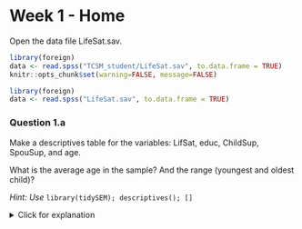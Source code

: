# Week 1 - Home

Open the data file LifeSat.sav. 

```r
library(foreign)
data <- read.spss("TCSM_student/LifeSat.sav", to.data.frame = TRUE)
knitr::opts_chunk$set(warning=FALSE, message=FALSE)
```
```r
library(foreign)
data <- read.spss("LifeSat.sav", to.data.frame = TRUE)
```

### Question 1.a

Make a descriptives table for the variables: LifSat, educ, ChildSup, SpouSup, and age. 

What is the average age in the sample? And the range (youngest and oldest child)? 

*Hint: Use* `library(tidySEM); descriptives(); []`

<details>
  <summary>Click for explanation</summary>
The package `tidySEM` contains a function to describe data. Install and load the package, then use the `descriptives()` function. Alternatively, you can also use the `describe()` function in the `psych` package.

```r
library(tidySEM)
descriptives(data[, c("LifSat", "educ", "ChildSup", "SpouSup", "age")])
```
<\details>


### Question 1.b

Perform a simple regression with LifSat as the dependent variable and educ as the independent variable.

*Hint: The function* `lm()` *(short for linear model) conducts linear regression. The functions* `summary()` *provides relevant summary statistics for the model. It can be helpful to store the results of your analysis in an object, too.*

<details>
  <summary>Click for explanation</summary>

```r
results <- lm(LifSat ~ educ, data)
summary(results)
```
<\details>

### Question 1.c.

Do the same with age as the independent variable. 

<details>
  <summary>Click for explanation</summary>

```r
results <- lm(LifSat ~ age, data)
summary(results)
```
<\details>


### Question 1.d. 

Again with ChildSup as the independent variable. 

<details>
  <summary>Click for explanation</summary>

```r
results <- lm(LifSat ~ ChildSup, data)
summary(results)
```
<\details>


### Question 1.e.

Perform a multiple regression with LifSat as the dependent variable and educ, age and ChildSup as the independent variables. 

*Hint: You can use the + sign to add multiple variables to a model.*

<details>
  <summary>Click for explanation</summary>

```r
results <- lm(LifSat ~ educ + age + ChildSup, data)
summary(results)
```
<\details>


### Question 1.f. 

Compare the results under 1.e with those obtained under 1.b-1.d. What do you notice when you compare the regression parameter for each of the three predictors in the multiple regression with the corresponding regression parameters obtained in the simple regressions? 
